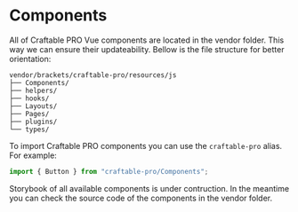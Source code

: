 
# Components

All of Craftable PRO Vue components are located in the vendor folder. This way we can ensure their updateability. Bellow is the file structure for better orientation:

```
vendor/brackets/craftable-pro/resources/js
├── Components/
├── helpers/
├── hooks/
├── Layouts/
├── Pages/
├── plugins/
└── types/
```

To import Craftable PRO components you can use the `craftable-pro` alias. For example:

```js
import { Button } from "craftable-pro/Components";
```

<Callout>
  Storybook of all available components is under contruction. In the meantime
  you can check the source code of the components in the vendor folder.
</Callout>
